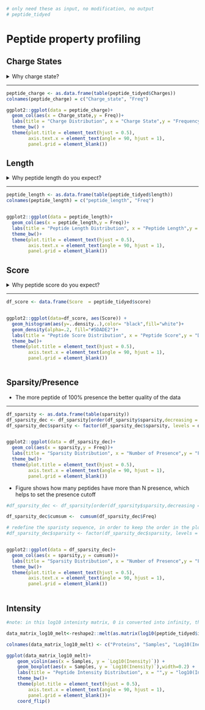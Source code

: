 
```r
# only need these as input, no modification, no output
# peptide_tidyed

```

# Peptide property profiling  {.tabset .tabset-fade }

## Charge States

<details>
  <summary>Why charge state?</summary>
  
1. Peptide Charge distribution is a good sign of trypsin digestion and electric spray ionization.


  * In a typical ESI analysis of trytic digest, most of the peptides should have 2 charges, less peptides have 3 charges, because tryptic peptides have a lysine/arginie at the C-terminal, along with N-terminal contributing another charge. A possible miscleavage will contribute the third charge. 
  
  
  * In the ESI procedure, peptides with 2 and more charges are easier to fragment and then identified by MS. However, too many charges will make the m/z of the peptides too small to escape the scan range, further more, it will also complicate the ms2 spectra. 

2. if you see more peptides with charge 3 than charge 2 state


  *  It might indicate in-sufficient trypsin digesion, check the percentage of peptides with miss-cleavage site. 
  
  *  It might indicate the ESI is not sufficient/good enough.Check the distance between the ESI tip and MS oriface, if the ESI tip is dirty, if there is droplet occasionally.
  

</details>

***

```r

peptide_charge <- as.data.frame(table(peptide_tidyed$Charges))
colnames(peptide_charge) = c("Charge_state", "Freq")

ggplot2::ggplot(data = peptide_charge)+
  geom_col(aes(x = Charge_state,y = Freq))+
  labs(title = "Charge Distribution", x = "Charge State",y = "Frequency") + 
  theme_bw() +
  theme(plot.title = element_text(hjust = 0.5),
        axis.text.x = element_text(angle = 90, hjust = 1),
        panel.grid = element_blank())


```

## Length


<details>
  <summary>Why peptide length do you expect?</summary>
  
  * Averge length of tryptic peptide is around 10. 
  * refer to this page for peptide length. 
  *
![https://www.hindawi.com/journals/isrn/2014/960902/fig3/](https://raw.githubusercontent.com/ningzhibin/rmdocpu/master/inst/rmd/peptide_length.jpg)

</details>

***

```r

peptide_length <- as.data.frame(table(peptide_tidyed$length))
colnames(peptide_length) = c("peptide_length", "Freq")


ggplot2::ggplot(data = peptide_length)+
  geom_col(aes(x = peptide_length,y = Freq))+
  labs(title = "Peptide Length Distribution", x = "Peptide Length",y = "Frequency") + 
  theme_bw()+
  theme(plot.title = element_text(hjust = 0.5),
        axis.text.x = element_text(angle = 90, hjust = 1),
        panel.grid = element_blank())

```

## Score

<details>
  <summary>Why peptide score do you expect?</summary>
  
  * The average score should be around 50

</details>

***

```r

df_score <- data.frame(Score  = peptide_tidyed$score)


ggplot2::ggplot(data=df_score, aes(Score)) +
  geom_histogram(aes(y=..density..),color= "black",fill="white")+
  geom_density(alpha=.2, fill="#5DADE2")+
  labs(title = "Peptide Score Distribution", x = "Peptide Score",y = "Density") + 
  theme_bw()+
  theme(plot.title = element_text(hjust = 0.5),
        axis.text.x = element_text(angle = 90, hjust = 1),
        panel.grid = element_blank())



```


## Sparsity/Presence


* The more peptide of 100% presence the better quality of the data

***

```r

df_sparsity <- as.data.frame(table(sparsity))
df_sparsity_dec <- df_sparsity[order(df_sparsity$sparsity,decreasing = TRUE),]
df_sparsity_dec$sparsity <- factor(df_sparsity_dec$sparsity, levels = df_sparsity_dec$sparsity)


ggplot2::ggplot(data = df_sparsity_dec)+
  geom_col(aes(x = sparsity,y = Freq))+
  labs(title = "Sparsity Distribution", x = "Number of Presence",y = "Frequency") + 
  theme_bw()+
  theme(plot.title = element_text(hjust = 0.5),
        axis.text.x = element_text(angle = 90, hjust = 1),
        panel.grid = element_blank())

```


* Figure shows how many peptides have more than N presence, which helps to set the presence cutoff

```r


#df_sparsity_dec <- df_sparsity[order(df_sparsity$sparsity,decreasing = TRUE),]

df_sparsity_dec$cumsum <-  cumsum(df_sparsity_dec$Freq)

# redefine the sparisty sequence, in order to keep the order in the plot, This is the best way as far as I know
#df_sparsity_dec$sparsity <- factor(df_sparsity_dec$sparsity, levels = df_sparsity_dec$sparsity)


ggplot2::ggplot(data = df_sparsity_dec)+
  geom_col(aes(x = sparsity,y = cumsum))+
  labs(title = "Sparsity Distribution", x = "Number of Presence",y = "Frequency") + 
  theme_bw()+
  theme(plot.title = element_text(hjust = 0.5),
        axis.text.x = element_text(angle = 90, hjust = 1),
        panel.grid = element_blank())



```


## Intensity
 
```r

#note: in this log10 intenisty matrix, 0 is converted into infinity, therefore will not show in the box plot, and does not affect the distribution

data_matrix_log10_melt<-reshape2::melt(as.matrix(log10(peptide_tidyed$intensity_matrix)))

colnames(data_matrix_log10_melt) <- c("Proteins", "Samples", "Log10(Inensity)")

ggplot(data_matrix_log10_melt)+
    geom_violin(aes(x = Samples, y = `Log10(Inensity)`)) +
    geom_boxplot(aes(x = Samples, y = `Log10(Inensity)`),width=0.2) +
    labs(title = "Peptide Intensity Distribution", x = "",y = "log10(Intensity)") + 
    theme_bw()+
    theme(plot.title = element_text(hjust = 0.5),
        axis.text.x = element_text(angle = 90, hjust = 1),
        panel.grid = element_blank())+
    coord_flip()



  
```


